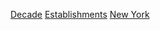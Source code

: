 {{United States topic|prefix=:Category:各年代|suffix=建立}}

[[Category:各年紐約州建立|Decade]]
[[Category:各年代纽约州|Establishments]]
[[Category:各年代美國建立|New York]]